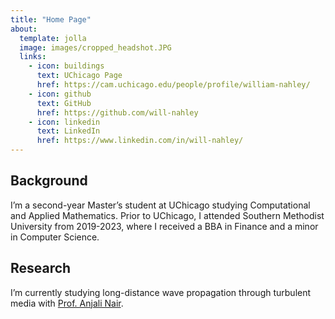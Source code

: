 ```yaml
---
title: "Home Page"
about:
  template: jolla
  image: images/cropped_headshot.JPG
  links: 
    - icon: buildings
      text: UChicago Page
      href: https://cam.uchicago.edu/people/profile/william-nahley/
    - icon: github
      text: GitHub
      href: https://github.com/will-nahley
    - icon: linkedin
      text: LinkedIn
      href: https://www.linkedin.com/in/will-nahley/
---
```


## Background

I'm a second-year Master's student at UChicago studying Computational and Applied Mathematics. Prior to UChicago, I attended Southern Methodist University from 2019-2023, where I received a BBA in Finance and a minor in Computer Science.

## Research

I'm currently studying long-distance wave propagation through turbulent media with [Prof. Anjali Nair](https://stat.uchicago.edu/people/profile/anjali-nair/).